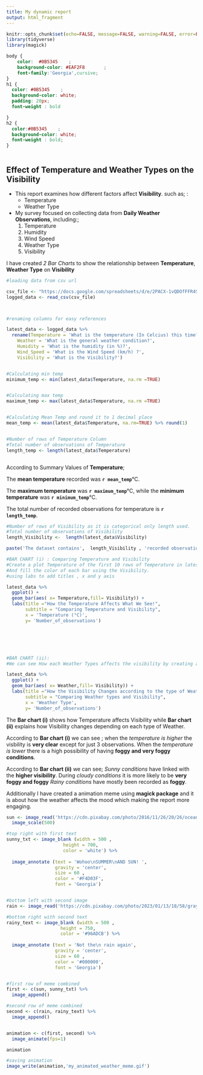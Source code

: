 ```yaml
---
title: My dynamic report
output: html_fragment
---
```


```r
knitr::opts_chunk$set(echo=FALSE, message=FALSE, warning=FALSE, error=FALSE,fig.width = 6, fig.height = 4)
library(tidyverse)
library(magick)
```



```css
body {
    color:  #0B5345    ;
    background-color: #EAF2F8       ;
    font-family:'Georgia',cursive;
}
h1 {
  color: #0B5345    ;
  background-color: white;
  padding: 20px;
  font-weight : bold

}
h2 {
  color:#0B5345    ;
  background-color: white;
  font-weight : bold;
}



```


## Effect of Temperature and Weather Types on the Visibility

- This report examines how different factors affect **Visibility**. such as; :
  - Temperature
  - Weather Type
  
  
  
  
- My survey focused on collecting data from **Daily Weather Observations**, including:;
  1. Temperature
  2. Humidity
  3. Wind Speed
  4. Weather Type
  5. Visibility


I have created *2 Bar Charts* to show the relationship between **Temperature**, **Weather Type** on **Visibility**




```r

#loading data from csv url

csv_file <- "https://docs.google.com/spreadsheets/d/e/2PACX-1vQDOfFFR4SL_dCeIpvr_rrdFjkmHGmVdblsf9baVI_DRPOfmDMr2zr6fH2eVAh3ju9UBdk0q093f-HR/pub?gid=1796296273&single=true&output=csv"
logged_data <- read_csv(csv_file) 



#renaming columns for easy references

latest_data <- logged_data %>%
  rename(Temperature = 'What is the temperature (In Celcius) this time?',
    Weather = 'What is the general weather condition?',
    Humidity = 'What is the humidity (in %)?',
    Wind_Speed = 'What is the Wind Speed (km/h) ?',
    Visibility = 'What is the Visibility?')



```


```r
#Calculating min temp
minimum_temp <- min(latest_data$Temperature, na.rm =TRUE)


#Calculating max temp
maximum_temp <- max(latest_data$Temperature, na.rm =TRUE)


#Calculating Mean Temp and round it to 1 decimal place
mean_temp <- mean(latest_data$Temperature, na.rm=TRUE) %>% round(1)


#Number of rows of Temperature Column
#Total number of observations of Temperature
length_temp <- length(latest_data$Temperature)



```
According to Summary Values of **Temperature**;

The **mean temperature** recorded was **`r mean_temp`**°C. 

The **maximum temperature** was **`r maximum_temp`**°C, while the **minimum temperature** was **`r minimum_temp`**°C.

The total number of recorded observations for temperature is **`r length_temp`**.



```r
#Number of rows of Visibility as it is categorical only length used.
#Total number of observations of Visibility
length_Visibility <-  length(latest_data$Visibility)

paste('The dataset contains',  length_Visibility , 'recorded observations of visibility', '.')

```


```r



#BAR CHART (i) : Comparing Temperature and Visibility
#Create a plot Temperature of the first 10 rows of Temperature in latest_data using the x-axis for the Temperature. 
#And fill the color of each bar using the Visibility.
#using labs to add titles , x and y axis

latest_data %>%
  ggplot() +
  geom_bar(aes( x= Temperature,fill= Visibility)) +
  labs(title ="How the Temperature Affects What We See!", 
       subtitle = "Comparing Temperature and Visibility",
       x = 'Temperature (°C)',
       y= 'Number_of_observations')






#BAR CHART (ii): 
#We can see How each Weather Types affects the visibility by creating a bar chart

latest_data %>%
  ggplot() +
  geom_bar(aes( x= Weather,fill= Visibility)) +
  labs(title ="How the Visibility Changes according to the type of Weather!", 
       subtitle = "Comparing Weather types and Visibility",
       x = 'Weather Type',
       y= 'Number_of_observations')

```


The **Bar chart (i)** shows how Temperature affects Visibility while **Bar chart (ii)** explains how Visibility changes depending on each type of Weather. 


According to **Bar chart (i)** we can see ;
when the *temperature is higher* the visbility is **very clear** except for just 3 observations.
When the *temperature is lower* there is a high possibility of having **foggy and very foggy conditions**.


According to **Bar chart (ii)** we can see;
*Sunny conditions* have linked with the **higher visibility**.
During *cloudy conditions* it is more likely to be **very foggy and foggy**
*Rainy conditions* have mostly been recorded as **foggy**.




Additionally I have created a animation meme using **magick package** and it is about how the weather affects the mood which making the report more engaging.




```r
sun <- image_read('https://cdn.pixabay.com/photo/2016/11/26/20/26/ocean-1861597_1280.jpg') %>% 
  image_scale(500)

#top right with first text
sunny_txt <- image_blank (width = 500 ,
                     height = 700, 
                     color = 'white') %>%
  
  image_annotate (text = 'Wohoo\nSUMMER\nAND SUN! ',
                  gravity = 'center', 
                  size = 60 , 
                  color = '#F4D03F', 
                  font = 'Georgia')


#bottom left with second image
rain <- image_read('https://cdn.pixabay.com/photo/2023/01/13/18/58/gray-heron-7716748_1280.jpg') %>% image_scale(500)

#bottom right with second text
rainy_text <- image_blank (width = 500 , 
                    height = 750, 
                    color = '#96ADCB') %>%
  
  image_annotate (text = 'Not the\n rain again',
                  gravity = 'center', 
                  size = 60 , 
                  color = '#000000',
                  font = 'Georgia')


#first row of meme combined
first <- c(sun, sunny_txt) %>%
  image_append()

#second row of meme combined
second <- c(rain, rainy_text) %>%
  image_append()


animation <- c(first, second) %>% 
  image_animate(fps=1)

animation

#saving animation
image_write(animation,'my_animated_weather_meme.gif')


```
